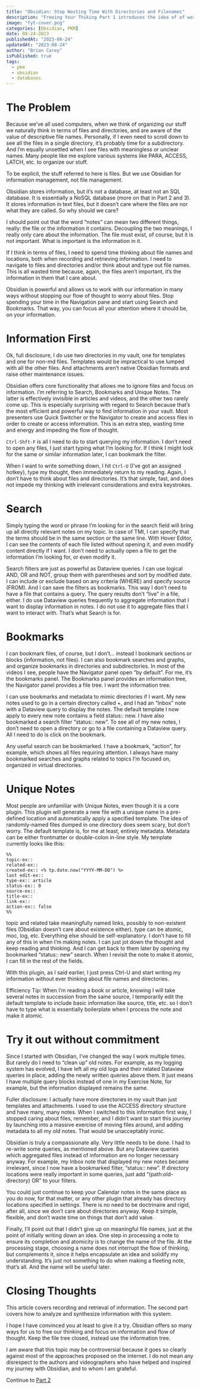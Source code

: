 ```yaml
---
title: "Obsidian: Stop Wasting Time With Directories and Filenames"
description: "Freeing Your Thiking Part 1 introduces the idea of of working with Obsidian as a database. This part covers capture and retrieval of information useing Unique Notes, Search and Bookmarks."
image: "fyt-cover.png"
categories: [Obsidian, PKM]
date: 08-24-2023
publishedAt: "2023-08-24"
updatedAt: "2023-08-24"
author: "Brian Carey"
isPublished: true
tags:
  - pkm
  - obsidian
  - databases
---
```


# The Problem

Because we’ve all used computers, when we think of organizing our stuff we naturally think in terms of files and directories, and are aware of the value of descriptive file names. Personally, if I even need to scroll down to see all the files in a single directory, it’s probably time for a subdirectory. And I'm equally unsettled when I see files with meaningless or unclear names. Many people like me explore various systems like PARA, ACCESS, LATCH, etc. to organize our stuff.

To be explicit, the stuff referred to here is files. But we use Obsidian for information management, not file management.

Obsidian stores information, but it’s not a database, at least not an SQL database. It is essentially a NoSQL database (more on that in Part 2 and 3). It stores information in text files, but it doesn’t care where the files are nor what they are called. So why should we care?

I should point out that the word “notes” can mean two different things, really: the file or the information it contains. Decoupling the two meanings, I really only care about the information. The file must exist, of course, but it is not important. What is important is the information in it.

If I think in terms of files, I need to spend time thinking about file names and locations, both when recording and retrieving information. I need to navigate to files and directories and/or think about and type out file names. This is all wasted time because, again, the files aren’t important, it’s the information in them that I care about.

Obsidian is powerful and allows us to work with our information in many ways without stopping our flow of thought to worry about files. Stop spending your time in the Navigation pane and start using Search and Bookmarks. That way, you can focus all your attention where it should be, on your information.

# Information First

Ok, full disclosure, I do use two directories in my vault, one for templates and one for non-md files. Templates would be impractical to use lumped with all the other files. And attachments aren’t native Obsidian formats and raise other maintenance issues.

Obsidian offers core functionality that allows me to ignore files and focus on information. I’m referring to Search, Bookmarks and Unique Notes. The latter is effectively invisible in articles and videos, and the other two rarely come up. This is especially surprising with regard to Search because that’s the most efficient and powerful way to find information in your vault. Most presenters use Quick Switcher or the Navigator to create and access files in order to create or access information. This is an extra step, wasting time and energy and impeding the flow of thought.

`Ctrl-Shft-F` is all I need to do to start querying my information. I don’t need to open any files, I just start typing what I’m looking for. If I think I might look for the same or similar information later, I can bookmark the filter.

When I want to write something down, I hit `Ctrl-U` (I’ve got an assigned hotkey), type my thought, then immediately return to my reading. Again, I don’t have to think about files and directories. It’s that simple, fast, and does not impede my thinking with irrelevant considerations and extra keystrokes.

# Search

Simply typing the word or phrase I’m looking for in the search field will bring up all directly relevant notes on my topic. In case of TMI, I can specify that the terms should be in the same section or the same line. With Hover Editor, I can see the contents of each file listed without opening it, and even modify content directly if I want. I don’t need to actually open a file to get the information I’m looking for, or even modify it.

Search filters are just as powerful as Dataview queries. I can use logical AND, OR and NOT, group them with parentheses and sort by modified date. I can include or exclude based on any criteria (WHERE) and specify source (FROM). And I can save the filters as bookmarks. This way I don’t need to have a file that contains a query. The query results don’t “live” in a file, either. I do use Dataview queries frequently to aggregate information that I want to display information in notes. I do not use it to aggregate files that I want to interact with. That’s what Search is for.

# Bookmarks

I can bookmark files, of course, but I don’t… instead I bookmark sections or blocks (information, not files). I can also bookmark searches and graphs, and organize bookmarks in directories and subdirectories. In most of the videos I see, people have the Navigator panel open “by default”. For me, it’s the bookmarks panel. The Bookmarks panel provides an information tree, the Navigator panel provides a file tree. I want the information tree.

I can use bookmarks and metadata to mimic directories if I want. My new notes used to go in a certain directory called +, and I had an “Inbox” note with a Dataview query to display the notes. The default template I now apply to every new note contains a field status:: new. I have also bookmarked a search filter “status:: new”. To see all of my new notes, I don’t need to open a directory or go to a file containing a Dataview query. All I need to do is click on the bookmark.

Any useful search can be bookmarked. I have a bookmark, “action”, for example, which shows all files requiring attention. I always have many bookmarked searches and graphs related to topics I'm focused on, organized in virtual directories.

# Unique Notes

Most people are unfamiliar with Unique Notes, even though it is a core plugin. This plugin will generate a new file with a unique name in a pre-defined location and automatically apply a specified template. The idea of randomly-named files dumped in one directory does seem scary, but don’t worry. The default template is, for me at least, entirely metadata. Metadata can be either frontmatter or double-colon in-line style. My template currently looks like this:

```
%%
topic-ex::
related-ex::
created-ex:: <% tp.date.now("YYYY-MM-DD") %>
last edit-ex::
type-ex:: article
status-ex:: 0
source-ex::
title-ex::
link-ex::
action-ex:: false
%%
```

topic and related take meaningfully named links, possibly to non-existent files (Obsidian doesn’t care about existence either). type can be atomic, moc, log, etc. Everything else should be self-explanatory. I don’t have to fill any of this in when I’m making notes. I can just jot down the thought and keep reading and thinking. And I can get back to them later by opening my bookmarked “status:: new” search. When I revisit the note to make it atomic, I can fill in the rest of the fields.

With this plugin, as I said earlier, I just press Ctrl-U and start writing my information without ever thinking about file names and directories.

Efficiency Tip: When I’m reading a book or article, knowing I will take several notes in succession from the same source, I temporarily edit the default template to include basic information like source, title, etc. so I don’t have to type what is essentially boilerplate when I process the note and make it atomic.

# Try it out without commitment

Since I started with Obsidian, I’ve changed the way I work multiple times. But rarely do I need to “clean up” old notes. For example, as my logging system has evolved, I have left all my old logs and their related Dataview queries in place, adding the newly written queries above them. It just means I have multiple query blocks instead of one in my Exercise Note, for example, but the information displayed remains the same.

Fuller disclosure: I actually have more directories in my vault than just templates and attachments. I used to use the ACCESS directory structure and have many, many notes. When I switched to this information first way, I stopped caring about files, remember, and I didn’t want to start this journey by launching into a massive exercise of moving files around, and adding metadata to all my old notes. That would be unacceptably ironic.

Obsidian is truly a compassionate ally. Very little needs to be done. I had to re-write some queries, as mentioned above. But any Dataview queries which aggregated files instead of information are no longer necessary anyway. For example, my Inbox note that displayed my new notes became irrelevant, since I now have a bookmarked filter, “status:: new”. If directory locations were really important in some queries, just add “(path:old-directory) OR” to your filters.

You could just continue to keep your Calendar notes in the same place as you do now, for that matter, or any other plugin that already has directory locations specified in settings. There is no need to be doctrinaire and rigid, after all, since we don’t care about directories anyway. Keep it simple, flexible, and don’t waste time on things that don’t add value.

Finally, I’ll point out that I didn’t give up on meaningful file names, just at the point of initially writing down an idea. One step in processing a note to ensure its completion and atomicity is to change the name of the file. At the processing stage, choosing a name does not interrupt the flow of thinking, but complements it, since it helps encapsulate an idea and solidify my understanding. It’s just not something to do when making a fleeting note, that’s all. And the name will be useful later.

# Closing Thoughts

This article covers recording and retrieval of information. The second part covers how to analyze and synthesize information with this system.

I hope I have convinced you at least to give it a try. Obsidian offers so many ways for us to free our thinking and focus on information and flow of thought. Keep the file tree closed, instead use the information tree.

I am aware that this topic may be controversial because it goes so clearly against most of the approaches proposed on the internet. I do not mean any disrespect to the authors and videographers who have helped and inspired my journey with Obsidian, and to whom I am grateful.

Continue to [Part 2](http://biscotty.online/blogs/obsidian/freeing-your-thinking-part-2)
